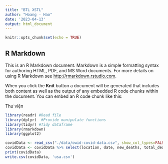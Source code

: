 ```yaml
---
title: "BTL XSTL"
author: "Hoang - Hao"
date: '2023-04-13'
output: html_document
---
```


```r
knitr::opts_chunk$set(echo = TRUE)
```

## R Markdown

This is an R Markdown document. Markdown is a simple formatting syntax for authoring HTML, PDF, and MS Word documents. For more details on using R Markdown see <http://rmarkdown.rstudio.com>.

When you click the **Knit** button a document will be generated that includes both content as well as the output of any embedded R code chunks within the document. You can embed an R code chunk like this:

Thư viện
```r
library(readr) #Read file
library(dplyr)  #Provide manipulate functions
library(tidyr) #Tidy dataframe
library(rmarkdown)
library(ggplot2)
```

```r
covidData <- read_csv("./data/owid-covid-data.csv", show_col_types=FALSE)
covidData <- covidData %>% select(location, date, new_deaths, total_deaths, new_cases, total_cases, new_tests, total_tests, positive_rate, people_fully_vaccinated, icu_patients, hosp_patients, reproduction_rate, population, ) %>% filter(location == 'United States')
print(covidData)
write.csv(covidData, 'usa.csv')
```
